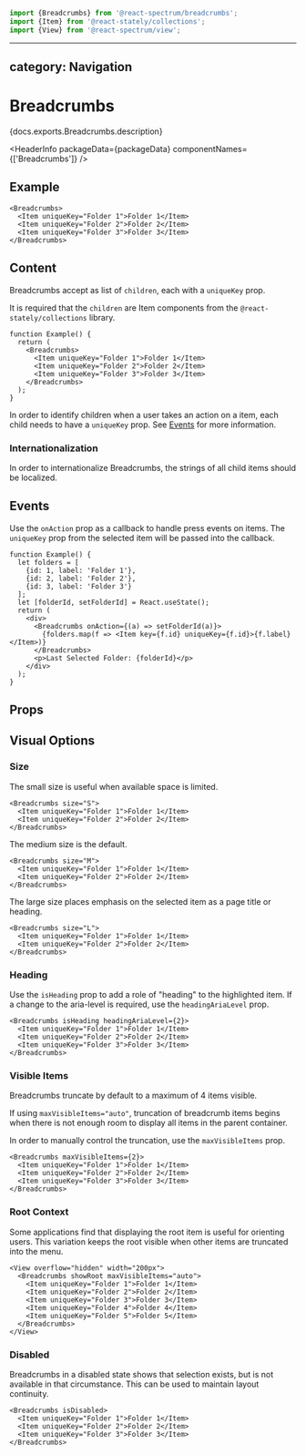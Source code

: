 <!-- Copyright 2020 Adobe. All rights reserved.
This file is licensed to you under the Apache License, Version 2.0 (the "License");
you may not use this file except in compliance with the License. You may obtain a copy
of the License at http://www.apache.org/licenses/LICENSE-2.0
Unless required by applicable law or agreed to in writing, software distributed under
the License is distributed on an "AS IS" BASIS, WITHOUT WARRANTIES OR REPRESENTATIONS
OF ANY KIND, either express or implied. See the License for the specific language
governing permissions and limitations under the License. -->



```jsx import
import {Breadcrumbs} from '@react-spectrum/breadcrumbs';
import {Item} from '@react-stately/collections';
import {View} from '@react-spectrum/view';
```

---
category: Navigation
---

# Breadcrumbs

<p>{docs.exports.Breadcrumbs.description}</p>

<HeaderInfo
  packageData={packageData}
  componentNames={['Breadcrumbs']} />

## Example

```tsx example
<Breadcrumbs>
  <Item uniqueKey="Folder 1">Folder 1</Item>
  <Item uniqueKey="Folder 2">Folder 2</Item>
  <Item uniqueKey="Folder 3">Folder 3</Item>
</Breadcrumbs>
```

## Content

Breadcrumbs accept as list of `children`, each with a `uniqueKey` prop.

It is required that the `children` are Item components from the `@react-stately/collections` library.

```tsx example
function Example() {
  return (
    <Breadcrumbs>
      <Item uniqueKey="Folder 1">Folder 1</Item>
      <Item uniqueKey="Folder 2">Folder 2</Item>
      <Item uniqueKey="Folder 3">Folder 3</Item>
    </Breadcrumbs>
  );
}
```

In order to identify children when a user takes an action on a item,
each child needs to have a `uniqueKey` prop. See [Events](#events) for more information.

### Internationalization

In order to internationalize Breadcrumbs, the strings of all child items should be localized.

## Events

Use the `onAction` prop as a callback to handle press events on items.
The `uniqueKey` prop from the selected item will be passed into the callback.

```tsx example
function Example() {
  let folders = [
    {id: 1, label: 'Folder 1'},
    {id: 2, label: 'Folder 2'},
    {id: 3, label: 'Folder 3'}
  ];
  let [folderId, setFolderId] = React.useState();
  return (
    <div>
      <Breadcrumbs onAction={(a) => setFolderId(a)}>
        {folders.map(f => <Item key={f.id} uniqueKey={f.id}>{f.label}</Item>)}
      </Breadcrumbs>
      <p>Last Selected Folder: {folderId}</p>
    </div>
  );
}
```

## Props

<PropTable component={docs.exports.Breadcrumbs} links={docs.links} />

## Visual Options

### Size

The small size is useful when available space is limited.

```tsx example
<Breadcrumbs size="S">
  <Item uniqueKey="Folder 1">Folder 1</Item>
  <Item uniqueKey="Folder 2">Folder 2</Item>
</Breadcrumbs>
```

The medium size is the default.
```tsx example
<Breadcrumbs size="M">
  <Item uniqueKey="Folder 1">Folder 1</Item>
  <Item uniqueKey="Folder 2">Folder 2</Item>
</Breadcrumbs>
```

The large size places emphasis on the selected item as a page title or heading.

```tsx example
<Breadcrumbs size="L">
  <Item uniqueKey="Folder 1">Folder 1</Item>
  <Item uniqueKey="Folder 2">Folder 2</Item>
</Breadcrumbs>
```

### Heading

Use the `isHeading` prop to add a role of "heading" to the highlighted item.
If a change to the aria-level is required, use the `headingAriaLevel` prop.

```tsx example
<Breadcrumbs isHeading headingAriaLevel={2}>
  <Item uniqueKey="Folder 1">Folder 1</Item>
  <Item uniqueKey="Folder 2">Folder 2</Item>
  <Item uniqueKey="Folder 3">Folder 3</Item>
</Breadcrumbs>
```

### Visible Items

Breadcrumbs truncate by default to a maximum of 4 items visible.

If using `maxVisibleItems="auto"`, truncation of breadcrumb items begins when there is not enough room to display all items
in the parent container.

In order to manually control the truncation, use the `maxVisibleItems` prop.

```tsx example
<Breadcrumbs maxVisibleItems={2}>
  <Item uniqueKey="Folder 1">Folder 1</Item>
  <Item uniqueKey="Folder 2">Folder 2</Item>
  <Item uniqueKey="Folder 3">Folder 3</Item>
</Breadcrumbs>
```

### Root Context

Some applications find that displaying the root item is useful for orienting users.
This variation keeps the root visible when other items are truncated into the menu.

```tsx example
<View overflow="hidden" width="200px">
  <Breadcrumbs showRoot maxVisibleItems="auto">
    <Item uniqueKey="Folder 1">Folder 1</Item>
    <Item uniqueKey="Folder 2">Folder 2</Item>
    <Item uniqueKey="Folder 3">Folder 3</Item>
    <Item uniqueKey="Folder 4">Folder 4</Item>
    <Item uniqueKey="Folder 5">Folder 5</Item>
  </Breadcrumbs>
</View>
```

### Disabled

Breadcrumbs in a disabled state shows that selection exists, but is not available in that circumstance.
This can be used to maintain layout continuity.

```tsx example
<Breadcrumbs isDisabled>
  <Item uniqueKey="Folder 1">Folder 1</Item>
  <Item uniqueKey="Folder 2">Folder 2</Item>
  <Item uniqueKey="Folder 3">Folder 3</Item>
</Breadcrumbs>
```
